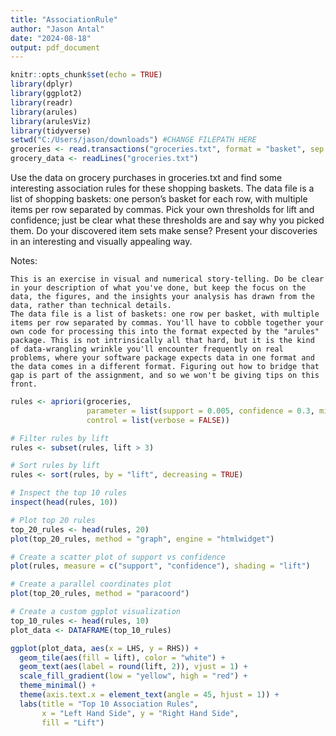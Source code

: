 ---
title: "AssociationRule"
author: "Jason Antal"
date: "2024-08-18"
output: pdf_document
---

```{r setup, include=FALSE #CHANGE FILEPATH AND RUN THIS BEFORE RUNNING BELOW}
knitr::opts_chunk$set(echo = TRUE)
library(dplyr)
library(ggplot2)
library(readr)
library(arules)
library(arulesViz)
library(tidyverse)
setwd("C:/Users/jason/downloads") #CHANGE FILEPATH HERE
groceries <- read.transactions("groceries.txt", format = "basket", sep = ",")
grocery_data <- readLines("groceries.txt")

```

Use the data on grocery purchases in groceries.txt and find some interesting association rules for these shopping baskets. The data file is a list of shopping baskets: one person's basket for each row, with multiple items per row separated by commas. Pick your own thresholds for lift and confidence; just be clear what these thresholds are and say why you picked them. Do your discovered item sets make sense? Present your discoveries in an interesting and visually appealing way.

Notes:

    This is an exercise in visual and numerical story-telling. Do be clear in your description of what you've done, but keep the focus on the data, the figures, and the insights your analysis has drawn from the data, rather than technical details.
    The data file is a list of baskets: one row per basket, with multiple items per row separated by commas. You'll have to cobble together your own code for processing this into the format expected by the "arules" package. This is not intrinsically all that hard, but it is the kind of data-wrangling wrinkle you'll encounter frequently on real problems, where your software package expects data in one format and the data comes in a different format. Figuring out how to bridge that gap is part of the assignment, and so we won't be giving tips on this front.


```{r }

rules <- apriori(groceries, 
                 parameter = list(support = 0.005, confidence = 0.3, minlen = 2),
                 control = list(verbose = FALSE))

# Filter rules by lift
rules <- subset(rules, lift > 3)

# Sort rules by lift
rules <- sort(rules, by = "lift", decreasing = TRUE)

# Inspect the top 10 rules
inspect(head(rules, 10))

# Plot top 20 rules
top_20_rules <- head(rules, 20)
plot(top_20_rules, method = "graph", engine = "htmlwidget")

# Create a scatter plot of support vs confidence
plot(rules, measure = c("support", "confidence"), shading = "lift")

# Create a parallel coordinates plot
plot(top_20_rules, method = "paracoord")

# Create a custom ggplot visualization
top_10_rules <- head(rules, 10)
plot_data <- DATAFRAME(top_10_rules)

ggplot(plot_data, aes(x = LHS, y = RHS)) +
  geom_tile(aes(fill = lift), color = "white") +
  geom_text(aes(label = round(lift, 2)), vjust = 1) +
  scale_fill_gradient(low = "yellow", high = "red") +
  theme_minimal() +
  theme(axis.text.x = element_text(angle = 45, hjust = 1)) +
  labs(title = "Top 10 Association Rules",
       x = "Left Hand Side", y = "Right Hand Side",
       fill = "Lift")

```



```{r }

```


